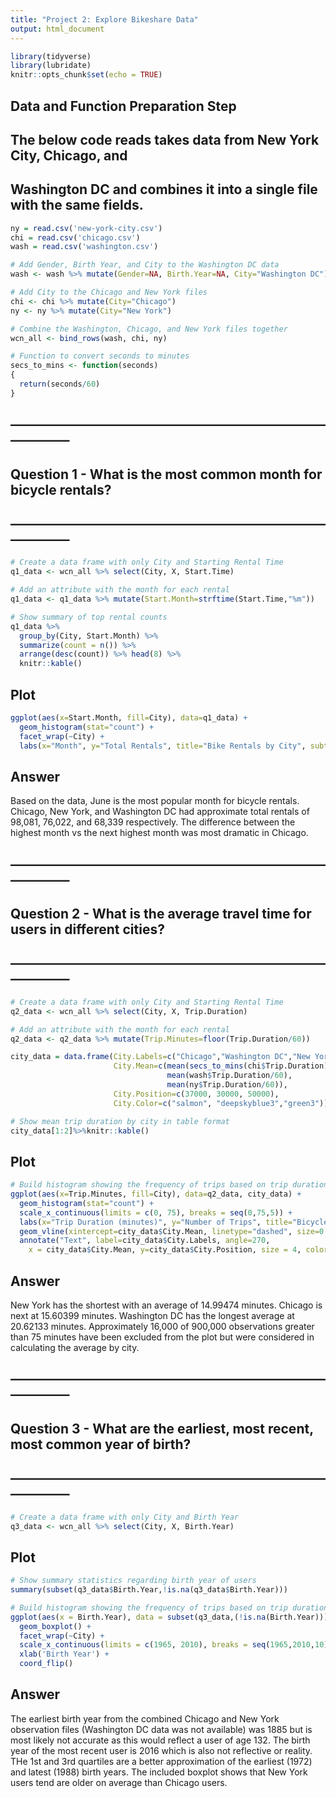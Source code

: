 ```yaml
---
title: "Project 2: Explore Bikeshare Data"
output: html_document
---
```


```r
library(tidyverse)
library(lubridate)
knitr::opts_chunk$set(echo = TRUE)
```


## Data and Function Preparation Step
## The below code reads takes data from New York City, Chicago, and
##     Washington DC and combines it into a single file with the same fields.

```r
ny = read.csv('new-york-city.csv')
chi = read.csv('chicago.csv')
wash = read.csv('washington.csv')

# Add Gender, Birth Year, and City to the Washington DC data
wash <- wash %>% mutate(Gender=NA, Birth.Year=NA, City="Washington DC")

# Add City to the Chicago and New York files
chi <- chi %>% mutate(City="Chicago")
ny <- ny %>% mutate(City="New York")

# Combine the Washington, Chicago, and New York files together
wcn_all <- bind_rows(wash, chi, ny)

# Function to convert seconds to minutes
secs_to_mins <- function(seconds)
{
  return(seconds/60)
}
```

## --------------------------------------------------------------------------------------
## Question 1 - What is the most common month for bicycle rentals?
## --------------------------------------------------------------------------------------
```r
# Create a data frame with only City and Starting Rental Time
q1_data <- wcn_all %>% select(City, X, Start.Time)

# Add an attribute with the month for each rental
q1_data <- q1_data %>% mutate(Start.Month=strftime(Start.Time,"%m"))

```

```r
# Show summary of top rental counts
q1_data %>%
  group_by(City, Start.Month) %>%
  summarize(count = n()) %>%
  arrange(desc(count)) %>% head(8) %>%
  knitr::kable()
```

## Plot

```r
ggplot(aes(x=Start.Month, fill=City), data=q1_data) +
  geom_histogram(stat="count") +
  facet_wrap(~City) +
  labs(x="Month", y="Total Rentals", title="Bike Rentals by City", subtitle="January-June 2017")
```

## Answer

Based on the data, June is the most popular month for bicycle rentals.  Chicago, New York, and Washington DC had approximate total rentals of 98,081, 76,022, and 68,339 respectively.  The difference between the highest month vs the next highest month was most dramatic in Chicago.


## --------------------------------------------------------------------------------------
## Question 2 - What is the average travel time for users in different cities?
## --------------------------------------------------------------------------------------
```r
# Create a data frame with only City and Starting Rental Time
q2_data <- wcn_all %>% select(City, X, Trip.Duration)

# Add an attribute with the month for each rental
q2_data <- q2_data %>% mutate(Trip.Minutes=floor(Trip.Duration/60))

city_data = data.frame(City.Labels=c("Chicago","Washington DC","New York"),
                       City.Mean=c(mean(secs_to_mins(chi$Trip.Duration)),
                                   mean(wash$Trip.Duration/60),
                                   mean(ny$Trip.Duration/60)),
                       City.Position=c(37000, 30000, 50000),
                       City.Color=c("salmon", "deepskyblue3","green3"))

```

```r
# Show mean trip duration by city in table format
city_data[1:2]%>%knitr::kable()
```

## Plot

```r
# Build histogram showing the frequency of trips based on trip duration.
ggplot(aes(x=Trip.Minutes, fill=City), data=q2_data, city_data) +
  geom_histogram(stat="count") +
  scale_x_continuous(limits = c(0, 75), breaks = seq(0,75,5)) +
  labs(x="Trip Duration (minutes)", y="Number of Trips", title="Bicycle Trips by City", subtitle="January-June 2017") +
  geom_vline(xintercept=city_data$City.Mean, linetype="dashed", size=0.25, color=city_data$City.Color) +
  annotate("Text", label=city_data$City.Labels, angle=270,
    x = city_data$City.Mean, y=city_data$City.Position, size = 4, color = city_data$City.Color)
```

## Answer

New York has the shortest with an average of 14.99474 minutes.  Chicago is next at 15.60399 minutes.  Washington DC has the longest average at 20.62133 minutes.  Approximately 16,000 of 900,000 observations greater than 75 minutes have been excluded from the plot but were considered in calculating the average by city.


## --------------------------------------------------------------------------------------
## Question 3 - What are the earliest, most recent, most common year of birth?
## --------------------------------------------------------------------------------------
```r
# Create a data frame with only City and Birth Year
q3_data <- wcn_all %>% select(City, X, Birth.Year)

```

## Plot

```r
# Show summary statistics regarding birth year of users
summary(subset(q3_data$Birth.Year,!is.na(q3_data$Birth.Year)))

# Build histogram showing the frequency of trips based on trip duration.
ggplot(aes(x = Birth.Year), data = subset(q3_data,(!is.na(Birth.Year)))) +
  geom_boxplot() +
  facet_wrap(~City) +
  scale_x_continuous(limits = c(1965, 2010), breaks = seq(1965,2010,10)) +
  xlab('Birth Year') +
  coord_flip()
```

## Answer
The earliest birth year from the combined Chicago and New York observation files (Washington DC data was not available) was 1885 but is most likely not accurate as this would reflect a user of age 132.  The birth year of the most recent user is 2016 which is also not reflective or reality.  THe 1st and 3rd quartiles are a better approximation of the earliest (1972) and latest (1988) birth years.  The included boxplot shows that New York users tend are older on average than Chicago users.  
